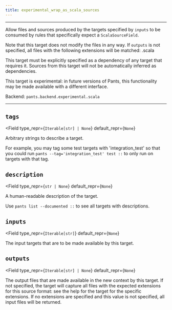 ```yaml
---
title: experimental_wrap_as_scala_sources
---
```



---

Allow files and sources produced by the targets specified by `inputs` to be consumed by rules that specifically expect a `ScalaSourceField`.

Note that this target does not modify the files in any way. If `outputs` is not specified, all files with the following extensions will be matched: .scala

This target must be explicitly specified as a dependency of any target that requires it. Sources from this target will not be automatically inferred as dependencies.

This target is experimental: in future versions of Pants, this functionality may be made available with a different interface.

Backend: <span className="color--primary">`pants.backend.experimental.scala`</span>

---

<span className={styles.options}>

## `tags`

<Field
    type_repr={`Iterable[str] | None`}
    default_repr={`None`}
>

Arbitrary strings to describe a target.

For example, you may tag some test targets with &#x27;integration_test&#x27; so that you could run `pants --tag='integration_test' test ::` to only run on targets with that tag.

</Field>

## `description`

<Field
    type_repr={`str | None`}
    default_repr={`None`}
>

A human-readable description of the target.

Use `pants list --documented ::` to see all targets with descriptions.

</Field>

## `inputs`

<Field
    type_repr={`Iterable[str]`}
    default_repr={`None`}
>

The input targets that are to be made available by this target.

</Field>

## `outputs`

<Field
    type_repr={`Iterable[str] | None`}
    default_repr={`None`}
>

The output files that are made available in the new context by this target. If not specified, the target will capture all files with the expected extensions for this source format: see the help for the target for the specific extensions. If no extensions are specified and this value is not specified, all input files will be returned.

</Field>

</span>
